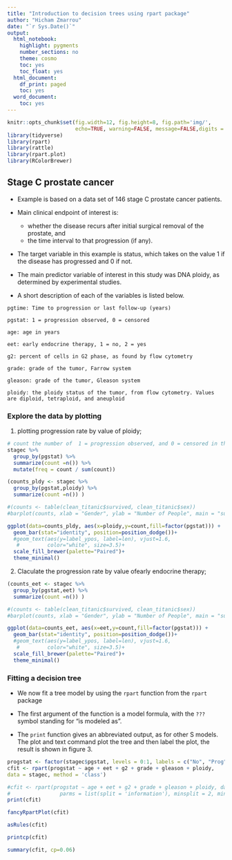 ```yaml
---
title: "Introduction to decision trees using rpart package"
author: "Hicham Zmarrou"
date: "`r Sys.Date()`"
output:
  html_notebook:
    highlight: pygments
    number_sections: no
    theme: cosmo
    toc: yes
    toc_float: yes
  html_document:
    df_print: paged
    toc: yes
  word_document:
    toc: yes
---
```



```r
knitr::opts_chunk$set(fig.width=12, fig.height=8, fig.path='img/',
                      echo=TRUE, warning=FALSE, message=FALSE,digits = 3)
library(tidyverse)
library(rpart)
library(rattle)
library(rpart.plot)
library(RColorBrewer)

```

## Stage C prostate cancer 

* Example is based on a data set of 146 stage C prostate cancer patients. 

* Main clinical endpoint of interest is:

   * whether the disease recurs after initial surgical removal of the prostate, and 
   * the time interval to that progression (if any). 
   
* The target variable  in this example is status, which takes on the value 1 if the disease has progressed and 0 if not.

* The main predictor variable of interest in this study was DNA ploidy, as determined by experimental studies.

* A short description of each of the variables is listed below. 

```
pgtime: Time to progression or last follow-up (years)

pgstat: 1 = progression observed, 0 = censored

age: age in years

eet: early endocrine therapy, 1 = no, 2 = yes

g2: percent of cells in G2 phase, as found by flow cytometry

grade: grade of the tumor, Farrow system

gleason: grade of the tumor, Gleason system

ploidy: the ploidy status of the tumor, from flow cytometry. Values are diploid, tetraploid, and aneuploid
```

### Explore the data by plotting

1. plotting progression rate by value of ploidy;

```r
# count the number of  1 = progression observed, and 0 = censored in the pgstat variable
stagec %>% 
  group_by(pgstat) %>% 
  summarize(count =n()) %>% 
  mutate(freq = count / sum(count))
```


```r
(counts_pldy <- stagec %>% 
  group_by(pgstat,ploidy) %>% 
  summarize(count =n()) )

#(counts <- table(clean_titanic$survived, clean_titanic$sex))
#barplot(counts, xlab = "Gender", ylab = "Number of People", main = "survived and deceased per gender")
```

```r
ggplot(data=counts_pldy, aes(x=ploidy,y=count,fill=factor(pgstat))) +
  geom_bar(stat="identity", position=position_dodge())+
  #geom_text(aes(y=label_ypos, label=len), vjust=1.6, 
   #         color="white", size=3.5)+
  scale_fill_brewer(palette="Paired")+
  theme_minimal()
```





2. Claculate the progression rate by value ofearly endocrine therapy;



```r
(counts_eet <- stagec %>% 
  group_by(pgstat,eet) %>% 
  summarize(count =n()) )

#(counts <- table(clean_titanic$survived, clean_titanic$sex))
#barplot(counts, xlab = "Gender", ylab = "Number of People", main = "survived and deceased per gender")
```

```r
ggplot(data=counts_eet, aes(x=eet,y=count,fill=factor(pgstat))) +
  geom_bar(stat="identity", position=position_dodge())+
  #geom_text(aes(y=label_ypos, label=len), vjust=1.6, 
   #         color="white", size=3.5)+
  scale_fill_brewer(palette="Paired")+
  theme_minimal()
```

### Fitting a decision tree

* We now fit a tree model by using the `rpart` function from the `rpart` package



* The first argument of the function is a model formula, with the `???` symbol standing for "is modeled as". 

* The `print` function gives an abbreviated output, as for other S models. The plot and text command plot the tree and then label the plot, the result is shown in figure 3.

```r
progstat <- factor(stagec$pgstat, levels = 0:1, labels = c("No", "Prog"))
cfit <- rpart(progstat ~ age + eet + g2 + grade + gleason + ploidy,
data = stagec, method = 'class')

#cfit <- rpart(progstat ~ age + eet + g2 + grade + gleason + ploidy, data = stagec, method = "class", 
#                parms = list(split = 'information'), minsplit = 2, minbucket = 1)
print(cfit)
```

```r
fancyRpartPlot(cfit)
```

```r
asRules(cfit)
```

```r
printcp(cfit)
```




```r
summary(cfit, cp=0.06)
```

